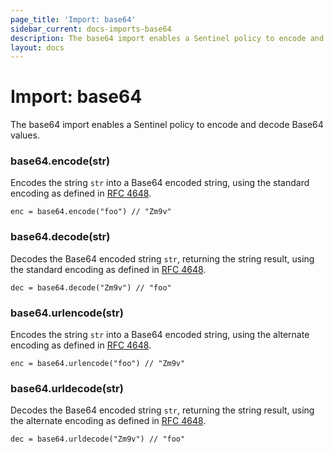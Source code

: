```yaml
---
page_title: 'Import: base64'
sidebar_current: docs-imports-base64
description: The base64 import enables a Sentinel policy to encode and decode Base64 values.
layout: docs
---
```


# Import: base64

The base64 import enables a Sentinel policy to encode and decode Base64 values.

### base64.encode(str)

Encodes the string `str` into a Base64 encoded string, using the standard
encoding as defined in [RFC 4648](https://tools.ietf.org/html/rfc4648#section-4).

```sentinel
enc = base64.encode("foo") // "Zm9v"
```

### base64.decode(str)

Decodes the Base64 encoded string `str`, returning the string result,
using the standard encoding as defined in [RFC 4648](https://tools.ietf.org/html/rfc4648#section-4).

```sentinel
dec = base64.decode("Zm9v") // "foo"
```

### base64.urlencode(str)

Encodes the string `str` into a Base64 encoded string, using the alternate
encoding as defined in [RFC 4648](https://tools.ietf.org/html/rfc4648#section-5).

```sentinel
enc = base64.urlencode("foo") // "Zm9v"
```

### base64.urldecode(str)

Decodes the Base64 encoded string `str`, returning the string result, using the
alternate encoding as defined in [RFC 4648](https://tools.ietf.org/html/rfc4648#section-5).

```sentinel
dec = base64.urldecode("Zm9v") // "foo"
```
